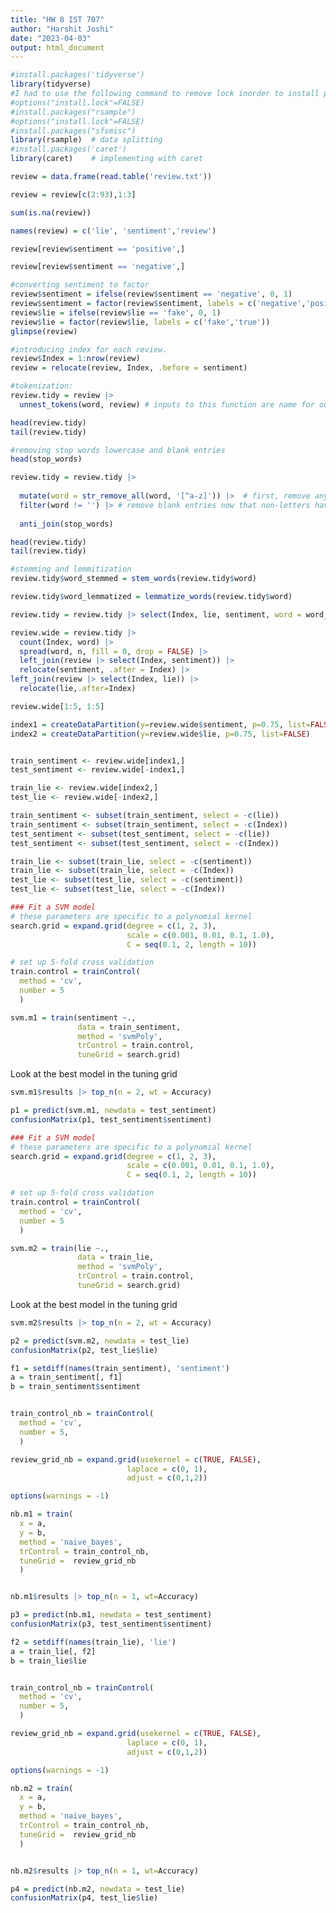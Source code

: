 ---
title: "HW 8 IST 707"
author: "Harshit Joshi"
date: "2023-04-03"
output: html_document
---

```{r}
#install.packages('tidyverse')
library(tidyverse)
#I had to use the following command to remove lock inorder to install package. 
#options("install.lock"=FALSE)
#install.packages("rsample")
#options("install.lock"=FALSE)
#install.packages("sfsmisc")
library(rsample)  # data splitting
#install.packages('caret')
library(caret)    # implementing with caret
```




```{r}
review = data.frame(read.table('review.txt'))
```

```{r}
review = review[c(2:93),1:3]
```

```{r}
sum(is.na(review))
```
```{r}
names(review) = c('lie', 'sentiment','review')
```

```{r}
review[review$sentiment == 'positive',]
```
```{r}
review[review$sentiment == 'negative',]
```
```{r}
#converting sentiment to factor
review$sentiment = ifelse(review$sentiment == 'negative', 0, 1)
review$sentiment = factor(review$sentiment, labels = c('negative','positive'))
review$lie = ifelse(review$lie == 'fake', 0, 1)
review$lie = factor(review$lie, labels = c('fake','true'))
glimpse(review)
```
```{r}
#introducing index for each review.
review$Index = 1:nrow(review)
review = relocate(review, Index, .before = sentiment)

```

```{r}
#tokenization:
review.tidy = review |>
  unnest_tokens(word, review) # inputs to this function are name for output column then input column

head(review.tidy)
tail(review.tidy)
```
```{r}
#removing stop words lowercase and blank entries
head(stop_words)

review.tidy = review.tidy |> 
  
  mutate(word = str_remove_all(word, '[^a-z]')) |>  # first, remove anything that is not a lowercase letter, using a regular expression. note that the unnest_tokens() function already converts letters to lower case. 
  filter(word != '') |> # remove blank entries now that non-letters have been removed
  
  anti_join(stop_words)
```
```{r}
head(review.tidy)
tail(review.tidy)
```
```{r}
#stemming and lemmitization
review.tidy$word_stemmed = stem_words(review.tidy$word)

review.tidy$word_lemmatized = lemmatize_words(review.tidy$word)

review.tidy = review.tidy |> select(Index, lie, sentiment, word = word_lemmatized)
```


```{r}

review.wide = review.tidy |> 
  count(Index, word) |>  
  spread(word, n, fill = 0, drop = FALSE) |> 
  left_join(review |> select(Index, sentiment)) |> 
  relocate(sentiment, .after = Index) |>
left_join(review |> select(Index, lie)) |>
  relocate(lie,.after=Index)
```



```{r}
review.wide[1:5, 1:5]
```



```{r}
index1 = createDataPartition(y=review.wide$sentiment, p=0.75, list=FALSE)
index2 = createDataPartition(y=review.wide$lie, p=0.75, list=FALSE)


train_sentiment <- review.wide[index1,]
test_sentiment <- review.wide[-index1,]

train_lie <- review.wide[index2,]
test_lie <- review.wide[-index2,]

train_sentiment <- subset(train_sentiment, select = -c(lie))
train_sentiment <- subset(train_sentiment, select = -c(Index))
test_sentiment <- subset(test_sentiment, select = -c(lie))
test_sentiment <- subset(test_sentiment, select = -c(Index))

train_lie <- subset(train_lie, select = -c(sentiment))
train_lie <- subset(train_lie, select = -c(Index))
test_lie <- subset(test_lie, select = -c(sentiment))
test_lie <- subset(test_lie, select = -c(Index))
```



```{r}
### Fit a SVM model
# these parameters are specific to a polynomial kernel
search.grid = expand.grid(degree = c(1, 2, 3),
                          scale = c(0.001, 0.01, 0.1, 1.0),
                          C = seq(0.1, 2, length = 10))

# set up 5-fold cross validation
train.control = trainControl(
  method = 'cv', 
  number = 5
  )

svm.m1 = train(sentiment ~.,
               data = train_sentiment,
               method = 'svmPoly',
               trControl = train.control,
               tuneGrid = search.grid)
```
Look at the best model in the tuning grid
```{r}
svm.m1$results |> top_n(n = 2, wt = Accuracy)
```



```{r}
p1 = predict(svm.m1, newdata = test_sentiment)
confusionMatrix(p1, test_sentiment$sentiment)
```
```{r}
### Fit a SVM model
# these parameters are specific to a polynomial kernel
search.grid = expand.grid(degree = c(1, 2, 3),
                          scale = c(0.001, 0.01, 0.1, 1.0),
                          C = seq(0.1, 2, length = 10))

# set up 5-fold cross validation
train.control = trainControl(
  method = 'cv', 
  number = 5
  )

svm.m2 = train(lie ~.,
               data = train_lie,
               method = 'svmPoly',
               trControl = train.control,
               tuneGrid = search.grid)
```
Look at the best model in the tuning grid
```{r}
svm.m2$results |> top_n(n = 2, wt = Accuracy)
```



```{r}
p2 = predict(svm.m2, newdata = test_lie)
confusionMatrix(p2, test_lie$lie)
```
```{r}
f1 = setdiff(names(train_sentiment), 'sentiment') 
a = train_sentiment[, f1]
b = train_sentiment$sentiment


train_control_nb = trainControl(
  method = 'cv', 
  number = 5,
  )

review_grid_nb = expand.grid(usekernel = c(TRUE, FALSE),
                          laplace = c(0, 1), 
                          adjust = c(0,1,2))

options(warnings = -1)

nb.m1 = train(
  x = a,
  y = b,
  method = 'naive_bayes',
  trControl = train_control_nb,
  tuneGrid =  review_grid_nb
  )


nb.m1$results |> top_n(n = 1, wt=Accuracy)

```
```{r}
p3 = predict(nb.m1, newdata = test_sentiment)
confusionMatrix(p3, test_sentiment$sentiment)

```
```{r}
f2 = setdiff(names(train_lie), 'lie') 
a = train_lie[, f2]
b = train_lie$lie


train_control_nb = trainControl(
  method = 'cv', 
  number = 5,
  )

review_grid_nb = expand.grid(usekernel = c(TRUE, FALSE),
                          laplace = c(0, 1), 
                          adjust = c(0,1,2))

options(warnings = -1)

nb.m2 = train(
  x = a,
  y = b,
  method = 'naive_bayes',
  trControl = train_control_nb,
  tuneGrid =  review_grid_nb
  )


nb.m2$results |> top_n(n = 1, wt=Accuracy)

```

```{r}
p4 = predict(nb.m2, newdata = test_lie)
confusionMatrix(p4, test_lie$lie)

```










